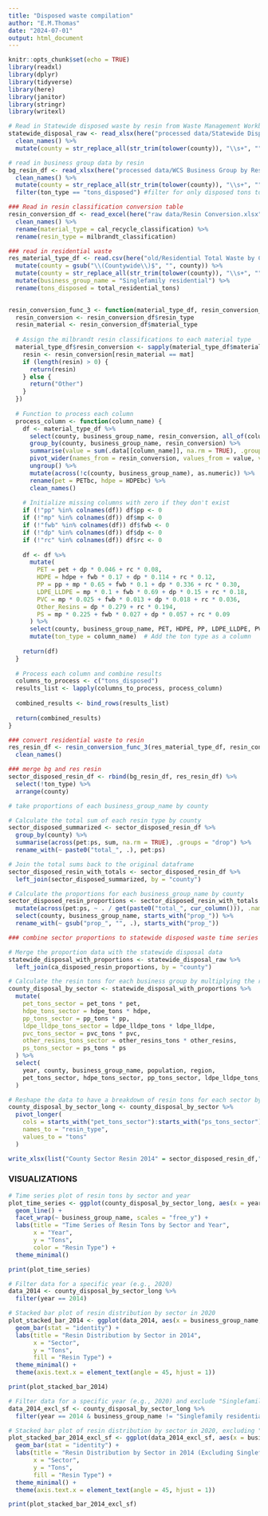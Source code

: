 ```yaml
---
title: "Disposed waste compilation"
author: "E.M.Thomas"
date: "2024-07-01"
output: html_document
---
```


```r
knitr::opts_chunk$set(echo = TRUE)
library(readxl)
library(dplyr)
library(tidyverse)
library(here)
library(janitor)
library(stringr)
library(writexl)
```


```r
# Read in Statewide disposed waste by resin from Waste Management Workbook_240625
statewide_disposal_raw <- read_xlsx(here("processed data/Statewide Disposed Waste by Resin .xlsx")) %>% 
  clean_names() %>% 
  mutate(county = str_replace_all(str_trim(tolower(county)), "\\s+", ""))

# read in business group data by resin 
bg_resin_df <- read_xlsx(here("processed data/WCS Business Group by Resin_240701.xlsx")) %>% 
  clean_names() %>% 
  mutate(county = str_replace_all(str_trim(tolower(county)), "\\s+", "")) %>% 
  filter(ton_type == "tons_disposed") #filter for only disposed tons to match residential

### Read in resin classification conversion table
resin_conversion_df <- read_excel(here("raw data/Resin Conversion.xlsx")) %>% 
  clean_names() %>% 
  rename(material_type = cal_recycle_classification) %>% 
  rename(resin_type = milbrandt_classification) 

### read in residential waste
res_material_type_df <- read.csv(here("old/Residential Total Waste by County.csv")) %>% 
  mutate(county = gsub("\\(Countywide\\)$", "", county)) %>% 
  mutate(county = str_replace_all(str_trim(tolower(county)), "\\s+", "")) %>% 
  mutate(business_group_name = "Singlefamily residential") %>% 
  rename(tons_disposed = total_residential_tons)
  

```


```r
resin_conversion_func_3 <- function(material_type_df, resin_conversion_df) {
  resin_conversion <- resin_conversion_df$resin_type
  resin_material <- resin_conversion_df$material_type
  
  # Assign the milbrandt resin classifications to each material type  
  material_type_df$resin_conversion <- sapply(material_type_df$material_type, function(mat) {
    resin <- resin_conversion[resin_material == mat]
    if (length(resin) > 0) {
      return(resin)
    } else {
      return("Other")
    }
  })
  
  # Function to process each column
  process_column <- function(column_name) {
    df <- material_type_df %>%
      select(county, business_group_name, resin_conversion, all_of(column_name)) %>%
      group_by(county, business_group_name, resin_conversion) %>%
      summarise(value = sum(.data[[column_name]], na.rm = TRUE), .groups = "drop") %>%
      pivot_wider(names_from = resin_conversion, values_from = value, values_fill = list(value = 0)) %>%
      ungroup() %>%
      mutate(across(!c(county, business_group_name), as.numeric)) %>% 
      rename(pet = PETbc, hdpe = HDPEbc) %>% 
      clean_names()
    
    # Initialize missing columns with zero if they don't exist
    if (!"pp" %in% colnames(df)) df$pp <- 0
    if (!"mp" %in% colnames(df)) df$mp <- 0
    if (!"fwb" %in% colnames(df)) df$fwb <- 0
    if (!"dp" %in% colnames(df)) df$dp <- 0
    if (!"rc" %in% colnames(df)) df$rc <- 0
    
    df <- df %>%
      mutate(
        PET = pet + dp * 0.046 + rc * 0.08,
        HDPE = hdpe + fwb * 0.17 + dp * 0.114 + rc * 0.12,
        PP = pp + mp * 0.65 + fwb * 0.1 + dp * 0.336 + rc * 0.30,
        LDPE_LLDPE = mp * 0.1 + fwb * 0.69 + dp * 0.15 + rc * 0.18,
        PVC = mp * 0.025 + fwb * 0.013 + dp * 0.018 + rc * 0.036,
        Other_Resins = dp * 0.279 + rc * 0.194,
        PS = mp * 0.225 + fwb * 0.027 + dp * 0.057 + rc * 0.09
      ) %>%
      select(county, business_group_name, PET, HDPE, PP, LDPE_LLDPE, PVC, Other_Resins, PS) %>%
      mutate(ton_type = column_name)  # Add the ton type as a column
    
    return(df)
  }
  
  # Process each column and combine results
  columns_to_process <- c("tons_disposed")
  results_list <- lapply(columns_to_process, process_column)
  
  combined_results <- bind_rows(results_list)
  
  return(combined_results)
}
```

```r
### convert residential waste to resin 
res_resin_df <- resin_conversion_func_3(res_material_type_df, resin_conversion_df) %>% 
  clean_names()

```


```r
### merge bg and res resin 
sector_disposed_resin_df <- rbind(bg_resin_df, res_resin_df) %>% 
  select(!ton_type) %>% 
  arrange(county)
```

```r
# take proportions of each business_group_name by county

# Calculate the total sum of each resin type by county
sector_disposed_summarized <- sector_disposed_resin_df %>%
  group_by(county) %>%
  summarise(across(pet:ps, sum, na.rm = TRUE), .groups = "drop") %>%
  rename_with(~ paste0("total_", .), pet:ps) 

# Join the total sums back to the original dataframe
sector_disposed_resin_with_totals <- sector_disposed_resin_df %>%
  left_join(sector_disposed_summarized, by = "county") 

# Calculate the proportions for each business_group_name by county
sector_disposed_resin_proportions <- sector_disposed_resin_with_totals %>%
  mutate(across(pet:ps, ~ . / get(paste0("total_", cur_column())), .names = "prop_{.col}")) %>% 
  select(county, business_group_name, starts_with("prop_")) %>% 
  rename_with(~ gsub("prop_", "", .), starts_with("prop_")) 

```


```r
### combine sector proportions to statewide disposed waste time series

# Merge the proportion data with the statewide disposal data
statewide_disposal_with_proportions <- statewide_disposal_raw %>%
  left_join(ca_disposed_resin_proportions, by = "county")

# Calculate the resin tons for each business group by multiplying the resin columns by the corresponding proportions
county_disposal_by_sector <- statewide_disposal_with_proportions %>%
  mutate(
    pet_tons_sector = pet_tons * pet,
    hdpe_tons_sector = hdpe_tons * hdpe,
    pp_tons_sector = pp_tons * pp,
    ldpe_lldpe_tons_sector = ldpe_lldpe_tons * ldpe_lldpe,
    pvc_tons_sector = pvc_tons * pvc,
    other_resins_tons_sector = other_resins_tons * other_resins,
    ps_tons_sector = ps_tons * ps
  ) %>%
  select(
    year, county, business_group_name, population, region,
    pet_tons_sector, hdpe_tons_sector, pp_tons_sector, ldpe_lldpe_tons_sector, pvc_tons_sector, other_resins_tons_sector, ps_tons_sector
  )

# Reshape the data to have a breakdown of resin tons for each sector by county and year
county_disposal_by_sector_long <- county_disposal_by_sector %>%
  pivot_longer(
    cols = starts_with("pet_tons_sector"):starts_with("ps_tons_sector"),
    names_to = "resin_type",
    values_to = "tons"
  )
```


```r
write_xlsx(list("County Sector Resin 2014" = sector_disposed_resin_df,"County Sector Resin Proportions" = sector_disposed_resin_proportions, "County Year Resin" = statewide_disposal_raw,"Sector County Year Resin"=county_disposal_by_sector), here("processed data/Disposed Waste by Sector County Year Resin.xlsx"))
```


### VISUALIZATIONS
```r
# Time series plot of resin tons by sector and year
plot_time_series <- ggplot(county_disposal_by_sector_long, aes(x = year, y = tons, color = resin_type)) +
  geom_line() +
  facet_wrap(~ business_group_name, scales = "free_y") +
  labs(title = "Time Series of Resin Tons by Sector and Year",
       x = "Year",
       y = "Tons",
       color = "Resin Type") +
  theme_minimal()

print(plot_time_series)
```

```r
# Filter data for a specific year (e.g., 2020)
data_2014 <- county_disposal_by_sector_long %>%
  filter(year == 2014)

# Stacked bar plot of resin distribution by sector in 2020
plot_stacked_bar_2014 <- ggplot(data_2014, aes(x = business_group_name, y = tons, fill = resin_type)) +
  geom_bar(stat = "identity") +
  labs(title = "Resin Distribution by Sector in 2014",
       x = "Sector",
       y = "Tons",
       fill = "Resin Type") +
  theme_minimal() +
  theme(axis.text.x = element_text(angle = 45, hjust = 1))

print(plot_stacked_bar_2014)
```

```r
# Filter data for a specific year (e.g., 2020) and exclude "Singlefamily residential"
data_2014_excl_sf <- county_disposal_by_sector_long %>%
  filter(year == 2014 & business_group_name != "Singlefamily residential")

# Stacked bar plot of resin distribution by sector in 2020, excluding "Singlefamily residential"
plot_stacked_bar_2014_excl_sf <- ggplot(data_2014_excl_sf, aes(x = business_group_name, y = tons, fill = resin_type)) +
  geom_bar(stat = "identity") +
  labs(title = "Resin Distribution by Sector in 2014 (Excluding Singlefamily Residential)",
       x = "Sector",
       y = "Tons",
       fill = "Resin Type") +
  theme_minimal() +
  theme(axis.text.x = element_text(angle = 45, hjust = 1))

print(plot_stacked_bar_2014_excl_sf)
```





